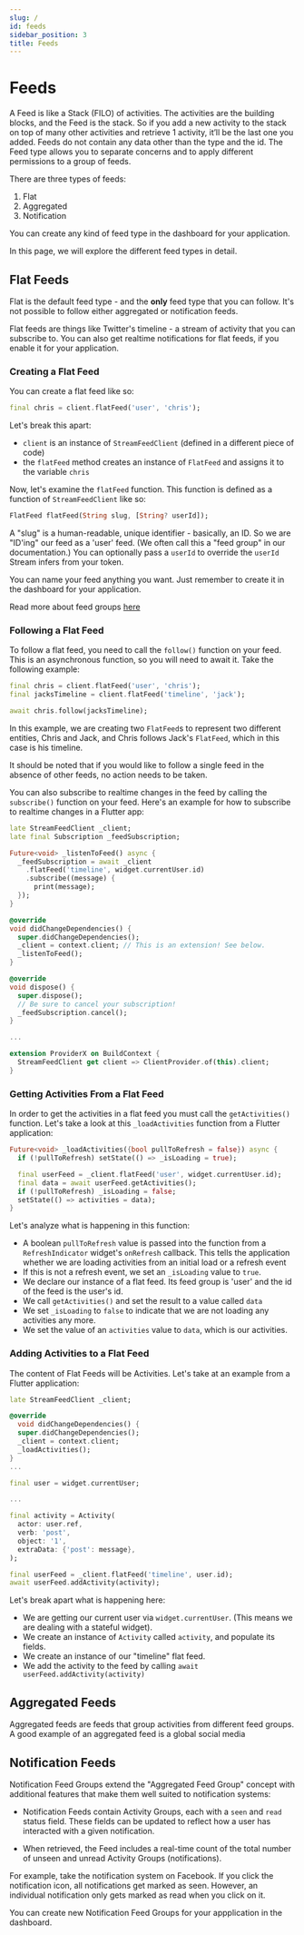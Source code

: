 ```yaml
---
slug: /
id: feeds
sidebar_position: 3
title: Feeds
---
```

# Feeds
A Feed is like a Stack (FILO) of activities. 
The activities are the building blocks, and the Feed is the stack. 
So if you add a new activity to the stack on top of many other activities 
and retrieve 1 activity, it’ll be the last one you added. 
Feeds do not contain any data other than the type and the id. 
The Feed type allows you to separate concerns and to apply different 
permissions to a group of feeds. 

There are three types of feeds:

1. Flat
2. Aggregated
3. Notification

You can create any kind of feed type in the dashboard for your application.

In this page, we will explore the different feed types in detail. 

## Flat Feeds
Flat is the default feed type - and the **only** feed type that you can follow.
It's not possible to follow either aggregated or notification feeds.

Flat feeds are things like Twitter's timeline - a stream of activity that you 
can subscribe to. You can also get realtime notifications for flat feeds, if 
you enable it for your application.

### Creating a Flat Feed

You can create a flat feed like so:

```dart
final chris = client.flatFeed('user', 'chris');
```

Let's break this apart:
* `client` is an instance of `StreamFeedClient` (defined in a different
piece of code)
* the `flatFeed` method creates an instance of `FlatFeed` and assigns it to the 
variable `chris`

Now, let's examine the `flatFeed` function. This function is defined as a function
of `StreamFeedClient` like so:

```dart
FlatFeed flatFeed(String slug, [String? userId]);
```

A "slug" is a human-readable, unique identifier - basically, an ID. So we are "ID'ing"
our feed as a 'user' feed. (We often call this a "feed group" in our documentation.) You can optionally pass a `userId` to override the `userId`
Stream infers from your token.

You can name your feed anything you want. Just remember to create it in the dashboard
for your application.

Read more about feed groups [here](https://getstream.zendesk.com/hc/en-us/articles/1500000978901-What-s-the-Difference-Between-Feeds-and-Feed-Groups-)

### Following a Flat Feed
To follow a flat feed, you need to call the `follow()` function on your feed. This is an
asynchronous function, so you will need to await it. Take the following example:

```dart
final chris = client.flatFeed('user', 'chris');
final jacksTimeline = client.flatFeed('timeline', 'jack');

await chris.follow(jacksTimeline);
```

In this example, we are creating two `FlatFeed`s to represent two different entities, Chris
and Jack, and Chris follows Jack's `FlatFeed`, which in this case is his timeline.

It should be noted that if you would like to follow a single feed in the absence of other feeds,
no action needs to be taken.

You can also subscribe to realtime changes in the feed by calling the `subscribe()` function
on your feed. Here's an example for how to subscribe to realtime changes in a Flutter app:

```dart
late StreamFeedClient _client;
late final Subscription _feedSubscription;

Future<void> _listenToFeed() async {
  _feedSubscription = await _client
    .flatFeed('timeline', widget.currentUser.id)
    .subscribe((message) {
      print(message);
  });
}

@override
void didChangeDependencies() {
  super.didChangeDependencies();
  _client = context.client; // This is an extension! See below.
  _listenToFeed();
}

@override
void dispose() {
  super.dispose();
  // Be sure to cancel your subscription!
  _feedSubscription.cancel();
}

...

extension ProviderX on BuildContext {
  StreamFeedClient get client => ClientProvider.of(this).client;
}
```

### Getting Activities From a Flat Feed
In order to get the activities in a flat feed you must call the `getActivities()`
function. Let's take a look at this `_loadActivities` function from a Flutter
application:

```dart
Future<void> _loadActivities({bool pullToRefresh = false}) async {
  if (!pullToRefresh) setState(() => _isLoading = true);

  final userFeed = _client.flatFeed('user', widget.currentUser.id);
  final data = await userFeed.getActivities();
  if (!pullToRefresh) _isLoading = false;
  setState(() => activities = data);
}
```

Let's analyze what is happening in this function:

* A boolean `pullToRefresh` value is passed into the function from a `RefreshIndicator`
widget's `onRefresh` callback. This tells the application whether we are loading activities
from an initial load or a refresh event
* If this is not a refresh event, we set an `_isLoading` value to `true`.
* We declare our instance of a flat feed. Its feed group is 'user' and the id of the
feed is the user's id.
* We call `getActivities()` and set the result to a value called `data`
* We set `_isLoading` to `false` to indicate that we are not loading any activities
any more.
* We set the value of an `activities` value to `data`, which is our activities.

### Adding Activities to a Flat Feed
The content of Flat Feeds will be Activities. Let's take at an example from a 
Flutter application:

```dart
late StreamFeedClient _client;

@override
  void didChangeDependencies() {
  super.didChangeDependencies();
  _client = context.client;
  _loadActivities();
}
...

final user = widget.currentUser;

...

final activity = Activity(
  actor: user.ref,
  verb: 'post',
  object: '1',
  extraData: {'post': message},
);

final userFeed = _client.flatFeed('timeline', user.id);
await userFeed.addActivity(activity);
```

Let's break apart what is happening here:
* We are getting our current user via `widget.currentUser`. (This means we are dealing
with a stateful widget).
* We create an instance of `Activity` called `activity`, and populate its fields.
* We create an instance of our "timeline" flat feed.
* We add the activity to the feed by calling `await userFeed.addActivity(activity)`

## Aggregated Feeds
Aggregated feeds are feeds that group activities from different feed groups. 
A good example of an aggregated feed is a global social media

## Notification Feeds
Notification Feed Groups extend the "Aggregated Feed Group" concept with 
additional features that make them well suited to notification systems:

* Notification Feeds contain Activity Groups, each with a `seen` and `read` status 
field. These fields can be updated to reflect how a user has interacted with a 
given notification.

* When retrieved, the Feed includes a real-time count of the total number of 
unseen and unread Activity Groups (notifications).

For example, take the notification system on Facebook. If you click the 
notification icon, all notifications get marked as seen. However, an 
individual notification only gets marked as read when you click on it.

You can create new Notification Feed Groups for your appplication in the dashboard.
